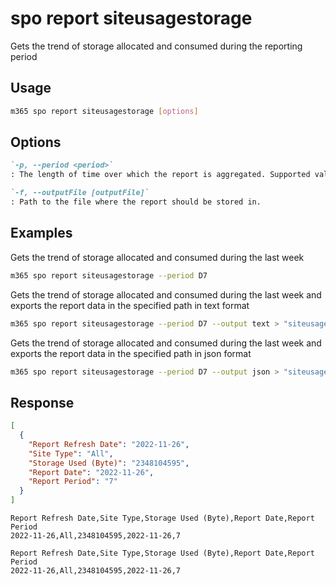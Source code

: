 
# spo report siteusagestorage

Gets the trend of storage allocated and consumed during the reporting period

## Usage

```sh
m365 spo report siteusagestorage [options]
```

## Options

```md defintion-list
`-p, --period <period>`
: The length of time over which the report is aggregated. Supported values `D7`, `D30`, `D90`, `D180`.

`-f, --outputFile [outputFile]`
: Path to the file where the report should be stored in.
```

<Global />

## Examples

Gets the trend of storage allocated and consumed during the last week

```sh
m365 spo report siteusagestorage --period D7
```

Gets the trend of storage allocated and consumed during the last week and exports the report data in the specified path in text format

```sh
m365 spo report siteusagestorage --period D7 --output text > "siteusagestorage.txt"
```

Gets the trend of storage allocated and consumed during the last week and exports the report data in the specified path in json format

```sh
m365 spo report siteusagestorage --period D7 --output json > "siteusagestorage.json"
```

## Response

<Tabs>
  <TabItem value="JSON">

  ```json
  [
    {
      "Report Refresh Date": "2022-11-26",
      "Site Type": "All",
      "Storage Used (Byte)": "2348104595",
      "Report Date": "2022-11-26",
      "Report Period": "7"
    }
  ]
  ```

  </TabItem>
  <TabItem value="Text">

  ```text
  Report Refresh Date,Site Type,Storage Used (Byte),Report Date,Report Period
  2022-11-26,All,2348104595,2022-11-26,7
  ```

  </TabItem>
  <TabItem value="CSV">

  ```csv
  Report Refresh Date,Site Type,Storage Used (Byte),Report Date,Report Period
  2022-11-26,All,2348104595,2022-11-26,7
  ```

  </TabItem>
</Tabs>

